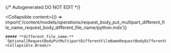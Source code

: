 {/* Autogenerated DO NOT EDIT  */}

<Collapsible
    content={() => import('/content/models/operations/request_body_put_multipart_different_file_name_request_body_different_file_name/python.mdx')}
>
    ##### **different_file_name:** `Optional[RequestBodyPutMultipartDifferentFileNameRequestBodyDifferentFileName]`
    <Collapsible.Break/>
</Collapsible>

